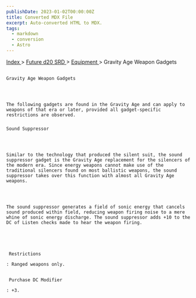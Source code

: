 ```yaml
---
publishDate: 2023-01-02T00:00:00Z
title: Converted MDX File
excerpt: Auto-converted HTML to MDX.
tags:
  - markdown
  - conversion
  - Astro
---
```







[
      Index
     ](-index)
     >
     [
      Future d20 SRD
     ](future-d20-srd-index)
     >
     [
      Equipment
     ](future-d20-srd-equipment-index)
     > Gravity Age Weapon Gadgets
    




## 
    Gravity Age Weapon Gadgets
   



    The following gadgets are found in the Gravity Age and can apply to weapons of that era or later, provided all gadget-specific restrictions are observed.
   


### 
    Sound Suppressor
   



    Similar to the technology that produced the silent suit, the sound suppressor gadget is the Gravity Age replacement for the silencers of the modern era. Since energy weapons cannot make use of the traditional silencers found on most ballistic weapons, the sound suppressor takes over this function with almost all Gravity Age weapons.
   



    The sound suppressor generates a field of sonic energy that cancels sound produced within field, reducing weapon firing noise to a mere whine of sonic energy discharge. The sound suppressor adds +10 to the DC of Listen checks made to hear the weapon firing.
   




     Restrictions
    
    : Ranged weapons only.
    

     Purchase DC Modifier
    
    : +3.
   






